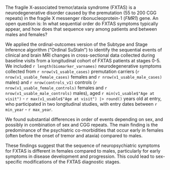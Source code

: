 The fragile X-associated tremor/ataxia syndrome (FXTAS) is a
neurodegenerative disorder caused by the
premutation (55 to 200 CGG repeats) in 
the fragile X messenger ribonucleoprotein-1 (*FMR1*) gene.
An open question is:
In what sequential order do
FXTAS symptoms typically appear,
and how does that sequence vary
among patients and
between males and females?

We applied the
ordinal-outcomes version of the
Subtype and Stage Inference algorithm ("Ordinal SuStaIn") to
identify the sequential events of
clinical and brain MRI changes
in cross-sectional data
collected during baseline visits from 
a longitudinal cohort of
FXTAS patients at stages 0-5.
We included `r length(biomarker_varnames)` neurodegenerative symptoms 
collected from `r nrow(v1_usable_cases)` premutation carriers 
(`r nrow(v1_usable_female_cases)` females 
and `r nrow(v1_usable_male_cases)` males)
and `r nrow(controls_v1)` controls 
(`r nrow(v1_usable_female_controls)` females 
and `r nrow(v1_usable_male_controls)` males),
aged `r min(v1_usable$"Age at visit")` 
- `r max(v1_usable$"Age at visit") |> round()`
years old at entry,
who participated in two longitudinal studies,
with entry dates between `r min_year` - `r max_year`.

We found
substantial differences in order of events
depending on sex,
and possibly in combination of sex and CGG repeats.
The main finding is 
the predominance of the psychiatric co-morbidities
that occur early in females 
(often before the onset of tremor and ataxia) compared to males. 

These findings suggest that the sequence of neuropsychiatric symptoms
for FXTAS is different in females compared to males, 
particularly for early symptoms in disease development and progression.
This could lead to sex-specific modifications 
of the FXTAS diagnostic stages.
